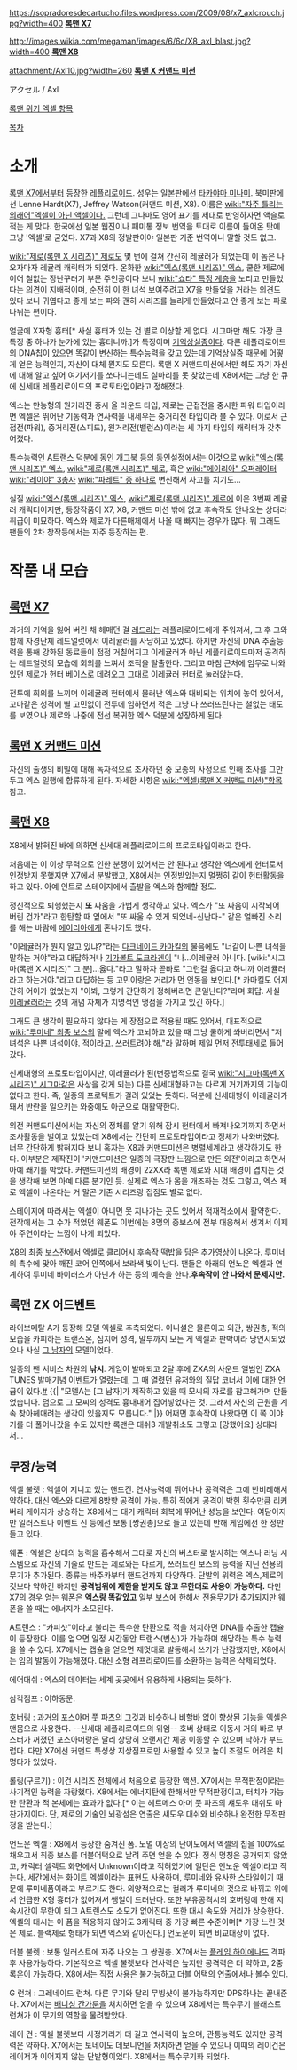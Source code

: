 https://sopradoresdecartucho.files.wordpress.com/2009/08/x7_axlcrouch.jpg?width=400
'''[[록맨 X7]]'''

http://images.wikia.com/megaman/images/6/6c/X8_axl_blast.jpg?width=400
'''[[록맨 X8]]'''

attachment:/Axl10.jpg?width=260
'''[[록맨 X 커맨드 미션]]'''

アクセル / Axl

[http://megaman.wikia.com/wiki/Axl 록맨 위키 엑셀 항목]

[[목차]]

= 소개 =
[[록맨 X7]]에서부터 등장한 [[레플리로이드]]. 성우는 일본판에선 [[타카야마 미나미]]. 북미판에선 Lenne Hardt(X7), Jeffrey Watson(커맨드 미션, X8). 이름은 [[wiki:"자주 틀리는 외래어"엑셀이 아닌 액셀이다.]] 그런데 그나마도 영어 표기를 제대로 반영하자면 액슬로 적는 게 맞다. 한국에선 일본 웹진이나 패미통 정보 번역을 토대로 이름이 들어온 탓에 그냥 '엑셀'로 굳었다. X7과 X8의 정발판이야 일본판 기준 번역이니 말할 것도 없고.

[[wiki:"제로(록맨 X 시리즈)" 제로]]도 몇 번에 걸쳐 간신히 레귤러가 되었는데 이 놈은 나오자마자 레귤러 캐릭터가 되었다. 온화한 [[wiki:"엑스(록맨 시리즈)" 엑스]], 쿨한 제로에 이어 철없는 장난꾸러기 부문 주인공이다 보니 [[wiki:"쇼타" 특정 계층]]을 노리고 만들었다는 의견이 지배적이며, 순전히 이 한 녀석 보여주려고 X7을 만들었을 거라는 의견도 있다 보니 귀엽다고 좋게 보는 파와 괜히 시리즈를 늘리게 만들었다고 안 좋게 보는 파로 나뉘는 편이다.

얼굴에 X자형 흉터[* 사실 흉터가 있는 건 별로 이상할 게 없다. 시그마만 해도 가장 큰 특징 중 하나가 눈가에 있는 흉터니까.]가 특징이며 [[기억상실증]]이다. 다른 레플리로이드의 DNA칩이 있으면 똑같이 변신하는 특수능력을 갖고 있는데 기억상실증 때문에 어떻게 얻은 능력인지, 자신이 대체 뭔지도 모른다. 록맨 X 커맨드미션에서만 해도 자기 자신에 대해 알고 싶어 여기저기를 쏘다니는데도 실마리를 못 찾았는데 X8에서는 그냥 한 큐에 신세대 레플리로이드의 프로토타입이라고 정해졌다.

엑스는 만능형의 원거리전 중시 올 라운드 타입, 제로는 근접전을 중시한 파워 타입이라면 엑셀은 뛰어난 기동력과 연사력을 내세우는 중거리전 타입이라 볼 수 있다. 이로서 근접전(파워), 중거리전(스피드), 원거리전(밸런스)이라는 세 가지 타입의 캐릭터가 갖추어졌다.

특수능력인 A트랜스 덕분에 동인 개그북 등의 동인설정에서는 이것으로 [[wiki:"엑스(록맨 시리즈)" 엑스]], [[wiki:"제로(록맨 시리즈)" 제로]], 혹은 [[wiki:"에이리아" 오퍼레이터]] [[wiki:"레이야" 3총사]] [[wiki:"파레트" 중 하나]]로 변신해서 사고를 치기도...

실질 [[wiki:"엑스(록맨 시리즈)" 엑스]], [[wiki:"제로(록맨 시리즈)" 제로]]에 이은 3번째 레귤러 캐릭터이지만, 등장작품이 X7, X8, 커맨드 미션 밖에 없고 후속작도 안나오는 상태라 취급이 미묘하다. 엑스와 제로가 다른매체에서 나올 때 빠지는 경우가 많다. 뭐 그래도 팬들의 2차 창작등에서는 자주 등장하는 편.

= 작품 내 모습 =
== [[록맨 X7]] ==
과거의 기억을 잃어 버린 채 헤매던 걸 [[레드]]라는 레플리로이드에게 주워져서, 그 후 그와 함께 자경단체 레드얼럿에서 이레귤러를 사냥하고 있었다. 하지만 자신의 DNA 추출능력을 통해 강화된 동료들이 점점 거칠어지고 이레귤러가 아닌 레플리로이드마저 공격하는 레드얼럿의 모습에 회의를 느껴서 조직을 탈출한다. 그리고 마침 근처에 임무로 나와있던 제로가 헌터 베이스로 데려오고 그대로 이레귤러 헌터로 눌러앉는다.

전투에 회의를 느끼며 이레귤러 헌터에서 물러난 엑스와 대비되는 위치에 놓여 있어서, 꼬마같은 성격에 별 고민없이 전투에 임하면서 적은 그냥 다 쓰러뜨린다는 철없는 태도를 보였으나 제로와 나중에 전선 복귀한 엑스 덕분에 성장하게 된다.

== [[록맨 X 커맨드 미션]] ==
자신의 출생의 비밀에 대해 독자적으로 조사하던 중 모종의 사정으로 인해 조사를 그만두고 엑스 일행에 합류하게 된다. 자세한 사항은 [[wiki:"엑셀(록맨 X 커맨드 미션)"항목]] 참고.

== [[록맨 X8]] ==
X8에서 밝혀진 바에 의하면 신세대 레플리로이드의 프로토타입이라고 한다.

처음에는 이 이상 무력으로 인한 분쟁이 있어서는 안 된다고 생각한 엑스에게 헌터로서 인정받지 못했지만 X7에서 분발했고, X8에서는 인정받았는지 멀쩡히 같이 헌터활동을 하고 있다. 아예 인트로 스테이지에서 출발을 엑스와 함께할 정도.

정신적으로 퇴행했는지 '''또''' 싸움을 가볍게 생각하고 있다. 엑스가 "또 싸움이 시작되어 버린 건가"라고 한탄할 때 옆에서 "또 싸울 수 있게 되었네-신난다-" 같은 얼빠진 소리를 해는 바람에 [[에이리아]]에게 혼나기도 했다.

"이레귤러가 뭔지 알고 있냐?"라는 [[다크네이드 카마킬]]의 물음에도 "너같이 나쁜 녀석을 말하는 거야"라고 대답하거나 [[기가볼트 도크라겐]]이 "나…이레귤러 아니다. [wiki:"시그마(록맨 X 시리즈)" 그 분]…옳다."라고 말하자 곧바로 "그런걸 옳다고 하니까 이레귤러라고 하는거야."라고 대답하는 등 고민이랑은 거리가 먼 언동을 보인다.[* 카마킬도 어지간히 어이가 없었는지 "이봐, 그렇게 간단하게 정해버리면 큰일난다?"라며 회답. 사실 [[이레귤러]]라는 것의 개념 자체가 치명적인 맹점을 가지고 있긴 하다.]

그래도 큰 생각이 필요하지 않다는 게 장점으로 적용될 때도 있어서, 대표적으로 [[wiki:"루미네" 최종 보스]]의 말에 엑스가 고뇌하고 있을 때 그냥 쿨하게 쏴버리면서 "저 녀석은 나쁜 녀석이야. 적이라고. 쓰러트려야 해."라 말하며 제일 먼저 전투태세로 들어갔다.

신세대형의 프로토타입이지만, 이레귤러가 된(변증법적으로 결국 [[wiki:"시그마(록맨 X 시리즈)" 시그마]]같은 사상을 갖게 되는) 다른 신세대형하고는 다르게 거기까지의 기능이 없다고 한다. 즉, 일종의 프로텍트가 걸려 있었는 듯하다. 덕분에 신세대형이 이레귤러가 돼서 반란을 일으키는 와중에도 아군으로 대활약한다.

외전 커맨드미션에서는 자신의 정체를 알기 위해 잠시 헌터에서 빠져나오기까지 하면서 조사활동을 벌이고 있었는데 X8에서는 간단히 프로토타입이라고 정체가 나와버렸다. 너무 간단하게 밝혀지다 보니 혹자는 X8과 커맨드미션은 병렬세계라고 생각하기도 한다. 이부분은 제작진이 '커맨드미션은 일종의 극장판 느낌으로 만든 외전'이라고 하면서 아예 쐐기를 박았다. 커맨드미션의 배경이 22XX라 록맨 제로와 시대 배경이 겹치는 것을 생각해 보면 아예 다른 분기인 듯. 실제로 엑스가 몸을 개조하는 것도 그렇고, 엑스 제로 엑셀이 나온다는 거 말곤 기존 시리즈랑 접점도 별로 없다.

스테이지에 따라서는 엑셀이 아니면 못 지나가는 곳도 있어서 적재적소에서 활약한다. 전작에서는 그 수가 적었던 웨폰도 이번에는 8명의 중보스에 전부 대응해서 생겨서 이제야 주연이라는 느낌이 나게 되었다.

X8의 최종 보스전에서 엑셀로 클리어시 후속작 떡밥을 담은 추가영상이 나온다. 루미네의 촉수에 맞아 깨진 코어 안쪽에서 보라색 빛이 난다. 팬들은 아래의 언노운 엑셀과 연계하여 루미네 바이러스가 아닌가 하는 등의 예측을 한다.'''후속작이 안 나와서 문제지만.'''

== 록맨 ZX 어드벤트 ==
라이브메탈 A가 등장해 모델 엑셀로 추측되었다. 이니셜은 물론이고 외관, 쌍권총, 적의 모습을 카피하는 트랜스온, 심지어 성격, 말투까지 모든 게 엑셀과 판박이라 당연시되었으나 사실 [[그 남자]]의 모델이었다.

일종의 팬 서비스 차원의 '''낚시'''. 게임이 발매되고 2달 후에 ZXA의 사운드 앨범인 ZXA TUNES 발매기념 이벤트가 열렸는데, 그 때 열렸던 유저와의 질답 코너서 이에 대한 언급이 있다.[http://digouter.egloos.com/2277131 #]
{{|
"모델A는 [그 남자]가 제작하고 있을 때 모씨의 자료를 참고해가며 만들었습니다. 덤으로 그 모씨의 성격도 흉내내어 집어넣었다는 것. 그래서 자신의 근원을 계속 찾아헤매려는 생각이 있을지도 모릅니다."
|}}
어쩌면 후속작이 나왔다면 이 쪽 이야기를 더 풀어나갔을 수도 있지만 록맨은 대쉬3 개발취소도 그렇고 [망했어요] 상태라서...

== 무장/능력 ==
엑셀 불렛 : 엑셀이 지니고 있는 핸드건. 연사능력에 뛰어나나 공격력은 그에 반비례해서 약하다. 대신 엑스와 다르게 8방향 공격이 가능. 특히 적에게 공격이 박힌 횟수만큼 리커버리 게이지가 상승하는 X8에서는 대기 캐릭터 회복에 뛰어난 성능을 보인다. 여담이지만 일러스트나 이벤트 신 등에선 보통 [쌍권총]으로 들고 있는데 반해 게임에선 한 정만 들고 있다.

웨폰 : 엑셀은 상대의 능력을 흡수해서 그대로 자신의 버스터로 발사하는 엑스나 러닝 시스템으로 자신의 기술로 만드는 제로와는 다르게, 쓰러트린 보스의 능력을 지닌 전용의 무기가 추가된다. 종류는 바주카부터 핸드건까지 다양하다. 단발의 위력은 엑스,제로의 것보다 약하긴 하지만 '''공격범위에 제한을 받지도 않고 무한대로 사용이 가능하다.''' 다만 X7의 경우 얻는 웨폰은 '''엑스랑 똑같았고''' 일부 보스에 한해서 전용무기가 추가되지만 웨폰을 쓸 때는 에너지가 소모된다.

A트랜스 : "카피샷"이라고 불리는 특수한 탄환으로 적을 처치하면 DNA를 추출한 캡슐이 등장한다. 이를 얻으면 일정 시간동안 트랜스(변신)가 가능하며 해당하는 특수 능력을 쓸 수 있다. X7에서는 캡슐을 얻으면 제멋대로 발동해서 쓰기가 난감했지만, X8에서는 임의 발동이 가능해졌다. 대신 소형 레프리로이드를 소환하는 능력은 삭제되었다.

에어대쉬 : 엑스의 데이터는 세계 곳곳에서 유용하게 사용되는 듯하다.

삼각점프 : 이하동문.

호버링 : 과거의 포스아머 풋 파츠의 그것과 비슷하나 비할바 없이 향상된 기능을 엑셀은 맨몸으로 사용한다. --신세대 레플리로이드의 위엄-- 호버 상태로 이동시 거의 바로 부스터가 꺼졌던 포스아머랑은 달리 상당히 오랜시간 체공 이동할 수 있으며 낙하가 부드럽다. 다만 X7에선 커맨드 특성상 지상점프로만 사용할 수 있고 높이 조절도 어려운 치명타가 있었다.

롤링(구르기) : 이건 시리즈 전체에서 처음으로 등장한 액션. X7에서는 무적판정이라는 사기적인 능력을 자랑했다. X8에서는 에너지탄에 한해서만 무적판정이고, 터치가 가능한 탄환과 적 본체에는 효과가 없다.[* 이는 헤르메스 아머 풋 파츠의 섀도우 대쉬도 마찬가지이다. 단, 제로의 기술인 뇌광섬은 연출은 섀도우 대쉬와 비슷하나 완전한 무적판정을 받는다.]

언노운 엑셀 : X8에서 등장한 숨겨진 폼. 노멀 이상의 난이도에서 엑셀의 칩을 100%로 채우고서 최종 보스를 더블어택으로 날려 주면 얻을 수 있다. 정식 명칭은 공개되지 않았고, 캐릭터 셀렉트 화면에서 Unknown이라고 적혀있기에 일단은 언노운 엑셀이라고 적는다. 세간에서는 화이트 엑셀이라는 표현도 사용하며, 루미네와 유사한 스타일이기 때문에 루미네폼이라고 부르기도 한다.
외양적으로는 컬러가 루미네의 것으로 바뀌고 위에서 언급한 X형 흉터가 없어져서 쌩얼이 드러난다. 또한 부유공격시의 호버링에 한해 지속시간이 무한이 되고 A트랜스도 소모가 없어진다. 또한 대시 속도와 거리가 상승한다. 엑셀의 대시는 이 폼을 적용하지 않아도 3캐릭터 중 가장 빠른 수준이며[* 가장 느린 것은 제로. 블랙제로 형태가 되면 엑스와 같아진다.] 언노운이 되면 비교대상이 없다.

더블 불렛 : 보통 일러스트에 자주 나오는 그 쌍권총. X7에서는 [[플레임 하이에나드]] 격파후 사용가능하다. 기본적으로 엑셀 불렛보다 연사력은 높지만 공격력은 더 약하고, 2중 록온이 가능하다. X8에서는 직접 사용은 불가능하고 더블 어택의 연출에서나 볼수 있다. 

G 런쳐 : 그레네이드 런쳐. 다른 무기와 달리 무빙샷이 불가능하지만 DPS하나는 끝내준다. X7에서는 [[배니싱 간가룬]]을 처치하면 얻을 수 있으며 X8에서는 특수무기 블래스트 런쳐가 이 무기의 역할을 물려받았다.

레이 건 : 엑셀 불렛보다 사정거리가 더 길고 연사력이 높으며, 관통능력도 있지만 공격력은 약하다. X7에서는 토네이도 데보니언을 처치하면 얻을 수 있으나 이때의 레이건은 레이저가 이어지지 않는 단발형이었다. X8에서는 특수무기화 되었다.
